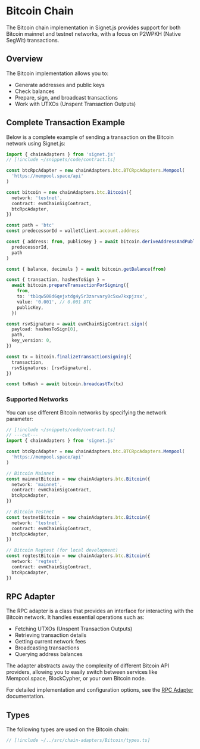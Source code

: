# Bitcoin Chain

The Bitcoin chain implementation in Signet.js provides support for both Bitcoin mainnet and testnet networks, with a focus on P2WPKH (Native SegWit) transactions.

## Overview

The Bitcoin implementation allows you to:

- Generate addresses and public keys
- Check balances
- Prepare, sign, and broadcast transactions
- Work with UTXOs (Unspent Transaction Outputs)

## Complete Transaction Example

Below is a complete example of sending a transaction on the Bitcoin network using Signet.js:

```ts twoslash
import { chainAdapters } from 'signet.js'
// [!include ~/snippets/code/contract.ts]

const btcRpcAdapter = new chainAdapters.btc.BTCRpcAdapters.Mempool(
  'https://mempool.space/api'
)

const bitcoin = new chainAdapters.btc.Bitcoin({
  network: 'testnet',
  contract: evmChainSigContract,
  btcRpcAdapter,
})

const path = 'btc'
const predecessorId = walletClient.account.address

const { address: from, publicKey } = await bitcoin.deriveAddressAndPublicKey(
  predecessorId,
  path
)

const { balance, decimals } = await bitcoin.getBalance(from)

const { transaction, hashesToSign } =
  await bitcoin.prepareTransactionForSigning({
    from,
    to: 'tb1qw508d6qejxtdg4y5r3zarvary0c5xw7kxpjzsx',
    value: '0.001', // 0.001 BTC
    publicKey,
  })

const rsvSignature = await evmChainSigContract.sign({
  payload: hashesToSign[0],
  path,
  key_version: 0,
})

const tx = bitcoin.finalizeTransactionSigning({
  transaction,
  rsvSignatures: [rsvSignature],
})

const txHash = await bitcoin.broadcastTx(tx)
```

### Supported Networks

You can use different Bitcoin networks by specifying the network parameter:

```ts twoslash
// [!include ~/snippets/code/contract.ts]
// ---cut---
import { chainAdapters } from 'signet.js'

const btcRpcAdapter = new chainAdapters.btc.BTCRpcAdapters.Mempool(
  'https://mempool.space/api'
)

// Bitcoin Mainnet
const mainnetBitcoin = new chainAdapters.btc.Bitcoin({
  network: 'mainnet',
  contract: evmChainSigContract,
  btcRpcAdapter,
})

// Bitcoin Testnet
const testnetBitcoin = new chainAdapters.btc.Bitcoin({
  network: 'testnet',
  contract: evmChainSigContract,
  btcRpcAdapter,
})

// Bitcoin Regtest (for local development)
const regtestBitcoin = new chainAdapters.btc.Bitcoin({
  network: 'regtest',
  contract: evmChainSigContract,
  btcRpcAdapter,
})
```

## RPC Adapter

The RPC adapter is a class that provides an interface for interacting with the Bitcoin network. It handles essential operations such as:

- Fetching UTXOs (Unspent Transaction Outputs)
- Retrieving transaction details
- Getting current network fees
- Broadcasting transactions
- Querying address balances

The adapter abstracts away the complexity of different Bitcoin API providers, allowing you to easily switch between services like Mempool.space, BlockCypher, or your own Bitcoin node.

For detailed implementation and configuration options, see the [RPC Adapter](/signetjs/chain-adapters/bitcoin/btc-rpc-adapter) documentation.

## Types

The following types are used on the Bitcoin chain:

```ts twoslash
// [!include ~/../src/chain-adapters/Bitcoin/types.ts]
```
